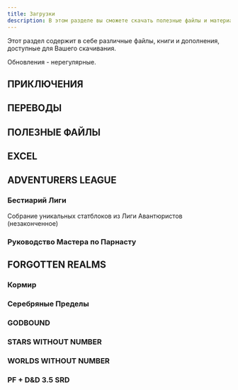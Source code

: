 ```yaml
---
title: Загрузки
description: В этом разделе вы сможете скачать полезные файлы и материалы по D&D
---
```


Этот раздел содержит в себе различные файлы, книги и дополнения, доступные для Вашего скачивания.

Обновления - нерегулярные.



## ПРИКЛЮЧЕНИЯ


<file file="remix_drakonyego_kusha_v_0_97.pdf" title="Драконий Куш - Ремикс Александриана"/>

## ПЕРЕВОДЫ

<file file="LAZY_DM_RESOURCE_DOCUMENT_090.pdf" title="Ресурсный документ Ленивого Мастера (PDF)"/>

<file file="LAZY_DM_RESOURCE_DOCUMENT_090.docx" title="Ресурсный документ Ленивого Мастера (DOCX)"/>


## ПОЛЕЗНЫЕ ФАЙЛЫ

<file file="basic-player-manual.pdf" title="Базовое руководство игрока"/>

<File file="lance-troop-rules-draft-1.pdf" title="Заметка про правила отряда"/>

<File file="eldritch-knight-095-beta-29052021.pdf" title="ЛУЧНИК ЗАКЛИНАТЕЛЬ [ELDRITCH 
ARCHER]"/>

<File file="eldritch-knight-081-beta-29102020.pdf" title="Лучник и Рыцарь Заклинатели"/>

<File file="rosette-stone-osr-hackandslash.pdf" title="Розетский камень OSR" />

<File file="palant-guide-to-exploration-v07-2021.pdf" title="Путешествие и исследование - РАСШИРЕННЫЕ ПРАВИЛА ПЯТОЙ РЕДАКЦИИ "/>

<File file="palant-wilderness-survival-guide-v0995-11112022-rev12.pdf" title="Руководство Паланта по дикой местности, путешествиям и исследованию"/>

<File file="phb5e-alpha.pdf" title="Альфа версия Книги игрока"/>

<File file="campaigncartographer3-rus-guide.pdf" title="Руководство по Campaign Cartographer 3+ на русском языке"/>


<File file="mulmaster-city-guide.pdf" title="Описание Мулмастера (на английском)"/>

<File file="5e_nautical_aderntures_v2.pdf" title="Правила для морских путешествий от Old Dungeon Master, версия 2"/>

<File file="Памятка - Игрокам - Как действовать.pdf" title="Памятка - Игрокам - Как действовать"/>

<File file="Памятка_Игрокам_Как_действовать.pdf" title="Памятка - Игрокам - Как действовать"/>

<File file="angry-gm-core-mechanic-rus.docx" title="ОСНОВНАЯ МЕХАНИКА ЗЛОГО ГМ-А"/>

<File file="MULTIVERSE_CHRONOLOGY.pdf" title="Хронология Мультивселенной"/>

<File file="hexcrawl-rules-5e-alexandrian.pdf" title="Правила гекскраула для пятой редакции от Александриана"/>

<File file="bgdia_primer_0.9.pdf" title="Праймер кампании Лиги Авантюристов Врата Балдура: Нисхождение в Авернус"/>

<File file="palant-guide-item-crafting-chapter-2-additional-rules-v041-07122019.pdf" title="Старый черновик правил изготовления предметов"/>

<File file="06_combat_rules_variant.docx" title="Старый черновик измененных правил сражения, в формате docx"/>

<File file="06_combat_rules_variant_v.0.8_alpha.docx" title="Старый черновик измененных правил сражения версия 0.8, в формате docx"/>

<File file="E5E_MARTIAL_TRADITIONS_SCHOOLS_TECHNIQUES_MANEUVERS_RUS_REV03_05052023.pdf" title="ВОИНСКИЕ ТРАДИЦИИ, БОЕВЫЕ ШКОЛЫ, ТЕХНИКИ, ПРИЕМЫ"/>

<File file="06_combat_rules_variant_v.0.8_alpha.pdf" title="Старый черновик измененных правил сражения версия 0.8, в формате pdf"/>

<File file="aethan-guide-to-seafaring-draft.pdf" title="Руководство Эйтана по мореплаванию, черновик"/>

<File file="cdnd-5e-d0b8-osr.pdf" title="D&D 5e и OSR"/>

## EXCEL

<File file="healing-herbalism-generator.xls" title="ГЕНЕРАТОР ЛЕЧЕНИЯ И ГЕРБАЛИЗМА"/>

## ADVENTURERS LEAGUE

<File file="al-backgrounds-compendium-097.pdf" title="Собрание предысторий Лиги Авантюристов 0.97"/>

<File file="al-backgrounds-compendium-101.pdf" title="Собрание предысторий Лиги Авантюристов 1.01"/>

<File file="al-backgrounds-compendium-102.pdf" title="Собрание предысторий Лиги Авантюристов 1.02"/>

<File file="al-backgrounds-compendium-110.pdf" title="Собрание предысторий Лиги Авантюристов 1.10"/>

<File file="al-backgrounds-compendium-111.docx" title="Собрание предысторий Лиги Авантюристов 1.11 docx"/>

<File file="al-compendium-of-al-backgrounds-rus-v.0.9.0.pdf" title="Собрание предысторий Лиги Авантюристов 0.90 (на русском языке)"/>

<File file="al_backgrounds_rus_v1-0_1.pdf" title="Собрание предысторий Лиги Авантюристов 1.01 (на русском языке, r00t edition)"/>


### Бестиарий Лиги

Собрание уникальных статблоков из Лиги Авантюристов (незаконченное)

<File file="al_tome_of_foes-v-0-6-3.pdf" title="Бестиарий Лиги Авантюристов"/>


### Руководство Мастера по Парнасту

<File file="parnast.pdf" title="ПАРНАСТ В 1491 ЛД Описание города и основных персонажей в нем."/>

<File file="parnast-master-guide-.pdf" title="Руководство Мастера по Парнасту"/>


## FORGOTTEN REALMS

### Кормир

<File file="cormyr-1493-dr-work-in-progress-issue-1.pdf" title="КОРМИР В 1493 ЛД"/>

### Серебряные Пределы

<File file="silver-marches.pdf" title="Серебряные Пределы в 1493 ЛД"/>

<File file="deadlymarches.docx" title="Смертельные Пределы в 1493 ЛД - docx"/>

### GODBOUND

<File file="godbound_free_ru_20191116.pdf" title="Godbound (бесплатная версия), перевод на русский"/>

### STARS WITHOUT NUMBER

<File file="stars_without_number_rus_rus.pdf" title="Бесчисленные звезды"/>

### WORLDS WITHOUT NUMBER

<File file="worlds-without-number-player-book.docx" title="Бесчисленные миры, книга игрока"/>

### PF + D&D 3.5 SRD

<File file="sbornik-osnovnyh-pravil-versiya-0.82-rolevaya-igra-r-pathfinder.docx" title="Сборник основных правил (PF 1 like), v.0.82"/>